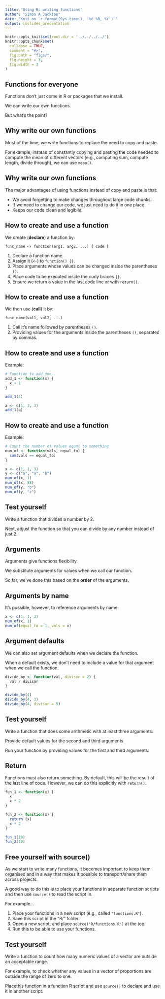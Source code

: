 ```yaml
---
title: 'Using R: writing functions'
author: "Simon A Jackson"
date: "Knit on `r format(Sys.time(), '%d %B, %Y')`"
output: ioslides_presentation
---
```


```r
knitr::opts_knit$set(root.dir = '../../../../')
knitr::opts_chunk$set(
  collapse = TRUE,
  comment = "#>",
  fig.path = "figs/",
  fig.height = 3,
  fig.width = 3
)
```

## Functions for everyone

Functions don't just come in R or packages that we install.

We can write our own functions.

But what's the point?

## Why write our own functions

Most of the time, we write functions to replace the need to copy and paste.

For example, instead of constantly copying and pasting the code needed to compute the mean of different vectors (e.g., computing sum, compute length, divide through), we can use `mean()`.

## Why write our own functions

The major advantages of using functions instead of copy and paste is that:

- We avoid forgetting to make changes throughout large code chunks.
- If we need to change our code, we just need to do it in one place.
- Keeps our code clean and legibile.

## How to create and use a function

We create (**declare**) a function by:

`func_name <- function(arg1, arg2, ...) { code }`

1. Declare a function name.
2. Assign it (`<-`) to `function() {}`.
3. Place arguments whose values can be changed inside the parentheses `()`.
4. Place code to be executed inside the curly braces `{}`.
5. Ensure we return a value in the last code line or with `return()`.

## How to create and use a function

We then use (**call**) it by:

`func_name(val1, val2, ...)`

1. Call it's name followed by parentheses `()`.
2. Providing values for the arguments inside the parentheses `()`, separated by commas.

## How to create and use a function

Example:

```r
# Function to add one 
add_1 <- function(x) {
  x + 1
}

add_1(4)

a <- c(1, 2, 3)
add_1(a)
```

## How to create and use a function

Example:

```r
# Count the number of values equal to something
num_of <- function(vals, equal_to) {
  sum(vals == equal_to)
}

x <- c(1, 1, 3)
y <- c("a", "a", "b")
num_of(x, 1)
num_of(x, 88)
num_of(y, "b")
num_of(y, "z")
```

## Test yourself

Write a function that divides a number by 2.

Next, adjust the function so that you can divide by any number instead of just 2.

## Arguments

Arguments give functions flexibility.

We substitute arguments for values when we call our function.

So far, we've done this based on the **order** of the arguments.

## Arguments by name

It's possible, however, to reference arguments by name:

```r
x <- c(1, 1, 3)
num_of(x, 1)
num_of(equal_to = 1, vals = x)
```

## Argument defaults

We can also set argument defaults when we declare the function.

When a default exists, we don't need to include a value for that argument when we call the function.

```r
divide_by <- function(val, divisor = 2) {
  val / divisor
}

divide_by(4)
divide_by(4, 3)
divide_by(4, divisor = 5)
```

## Test yourself

Write a function that does some arithmetic with at least three arguments.

Provide default values for the second and third arguments.

Run your function by providing values for the first and third arguments.

## Return

Functions must also return something. By default, this will be the result of the last line of code. However, we can do this explicitly with `return()`.

```r
fun_1 <- function(x) {
  x
  x * 2
}

fun_2 <- function(x) {
  return (x)
  x * 2
}

fun_1(10)
fun_2(10)
```

## Free yourself with source()

As we start to write many functions, it becomes important to keep them organised and in a way that makes it possible to transport/share them across projects.

A good way to do this is to place your functions in separate function scripts and then use `source()` to read the script in.

For example...

1. Place your functions in a new script (e.g., called `"functions.R"`).
2. Save this script in the "R/" folder.
3. Open a new script, and place `source("R/functions.R")` at the top.
4. Run this to be able to use your functions.

## Test yourself

Write a function to count how many numeric values of a vector are outside an acceptable range.

For example, to check whether any values in a vector of proportions are outside the range of zero to one.

Placethis function in a function R script and use `source()` to declare and use it in another script.
